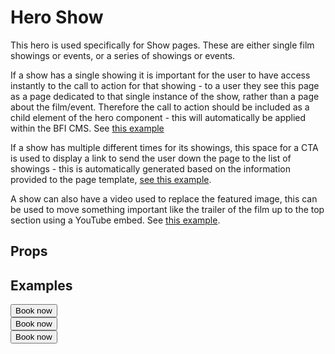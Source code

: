 
<Meta title="2 Pattern Library/1 Structure/Hero Show" component={HeroShow} />

# Hero Show

This hero is used specifically for Show pages. These are either single film showings or events, or a series of showings or events.

If a show has a single showing it is important for the user to have access instantly to the call to action for that showing - to a user they see this page as a page dedicated to that single instance of the show, rather than a page about the film/event. Therefore the call to action should be included as a child element of the hero component - this will automatically be applied within the BFI CMS. See [this example](/?path=/story/2-pattern-library-1-structure-hero-show--film-with-1-performance-specific-time)

If a show has multiple different times for its showings, this space for a CTA is used to display a link to send the user down the page to the list of showings - this is automatically generated based on the information provided to the page template, [see this example](/?path=/story/2-pattern-library-1-structure-hero-show--film-with-multi-performances-and-credit).

A show can also have a video used to replace the featured image, this can be used to move something important like the trailer of the film up to the top section using a YouTube embed. See [this example](/?path=/story/2-pattern-library-1-structure-hero-show--film-with-multi-performances-and-video).

## Props 

<ArgsTable of={HeroShow} />

## Examples 

<Canvas>
    <Story name="Film with 1 performance - specific time">
        <div style={{
            padding: "10px",
            maxWidth: "1000px",
            margin: "0 auto"
        }}>
            <HeroShow
                image1920x1080="https://player.bfi.org.uk/sites/default/files/styles/landscape_960x540/public/hero-images/lynn_lucy-1920.jpg?itok=KIE4JhQI"
                image192x108="https://player.bfi.org.uk/sites/default/files/styles/landscape_960x540/public/hero-images/lynn_lucy-1920.jpg?itok=KIE4JhQI"
                title="Lynn + Lucy"
                standfirst="Lynn + Lucy premieres online at London Film Festival. A lifelong friendship is tested by tragedy in this atmospheric and intense first feature from acclaimed British shorts director Fyzal Boulifa."
                dateTimeStart="2020-10-15T13:00"
            >
                <Actions>
                    <Button url="https://player.bfi.org.uk/subscription/film/watch-lynn-lucy-2019-online" external={true} level={1} colorScheme={1}>Book now</Button>
                </Actions>
            </HeroShow>
        </div>
    </Story>
    <Story name="Film with multi performances and credit">
        <div style={{
            padding: "10px",
            maxWidth: "1000px",
            margin: "0 auto"
        }}>
            <HeroShow
                image1920x1080="https://player.bfi.org.uk/sites/default/files/styles/landscape_960x540/public/hero-images/lynn_lucy-1920.jpg?itok=KIE4JhQI"
                image192x108="https://player.bfi.org.uk/sites/default/files/styles/landscape_960x540/public/hero-images/lynn_lucy-1920.jpg?itok=KIE4JhQI"
                title="Lynn + Lucy"
                standfirst="Lynn + Lucy premieres online at London Film Festival. A lifelong friendship is tested by tragedy in this atmospheric and intense first feature from acclaimed British shorts director Fyzal Boulifa."
                copyright="Tim Apple"
                imageCaption="This is a caption"
            >
                <Actions>
                    <Button url="https://player.bfi.org.uk/subscription/film/watch-lynn-lucy-2019-online" external={true} level={1} colorScheme={1}>Book now</Button>
                </Actions>
            </HeroShow>
        </div>
    </Story>
    <Story name="Film with multi performances and video">
        <div style={{
            padding: "10px",
            maxWidth: "1000px",
            margin: "0 auto"
        }}>
            <HeroShow
                image1920x1080="https://player.bfi.org.uk/sites/default/files/styles/landscape_960x540/public/hero-images/lynn_lucy-1920.jpg?itok=KIE4JhQI"
                image192x108="https://player.bfi.org.uk/sites/default/files/styles/landscape_960x540/public/hero-images/lynn_lucy-1920.jpg?itok=KIE4JhQI"
                title="Lynn + Lucy"
                standfirst="Lynn + Lucy premieres online at London Film Festival. A lifelong friendship is tested by tragedy in this atmospheric and intense first feature from acclaimed British shorts director Fyzal Boulifa."
                copyright="Tim Apple"
                imageCaption="This is a caption"
                oembedObject={{ html: "\u003ciframe width=\"480\" height=\"270\" src=\"https://www.youtube.com/embed/jp__9PIwOEA?feature=oembed\" frameborder=\"0\" allow=\"accelerometer; autoplay; encrypted-media; gyroscope; picture-in-picture\" allowfullscreen\u003e\u003c/iframe\u003e"}}
            >
                <Actions>
                    <Button url="https://player.bfi.org.uk/subscription/film/watch-lynn-lucy-2019-online" external={true} level={1} colorScheme={1}>Book now</Button>
                </Actions>
            </HeroShow>
        </div>
    </Story>
</Canvas>
